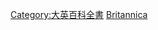 {{hiddencat}}
{{See also|大英百科全書第十一版}}

[[Category:大英百科全書|Category:大英百科全書]]
[[Category:维基百科来源|Britannica]]